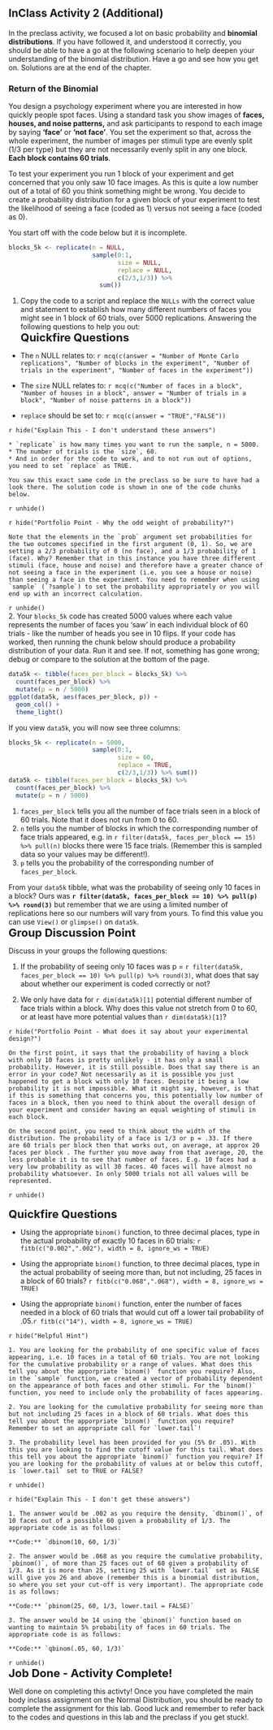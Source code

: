 ## InClass Activity 2 (Additional)

In the preclass activity, we focused a lot on basic probability and **binomial distributions**. If you have followed it, and understood it correctly, you should be able to have a go at the following scenario to help deepen your understanding of the binomial distribution. Have a go and see how you get on. Solutions are at the end of the chapter. 

### Return of the Binomial

You design a psychology experiment where you are interested in how quickly people spot faces. Using a standard task you show images of **faces, houses, and noise patterns,** and ask participants to respond to each image by saying **'face'** or **'not face'**. You set the experiment so that, across the whole experiment, the number of images per stimuli type are evenly split (1/3 per type) but they are not necessarily evenly split in any one block. **Each block contains 60 trials**.  

To test your experiment you run 1 block of your experiment and get concerned that you only saw 10 face images. As this is quite a low number out of a total of 60 you think something might be wrong. You decide to create a probability distribution for a given block of your experiment to test the likelihood of seeing a face (coded as 1) versus not seeing a face (coded as 0).

You start off with the code below but it is incomplete. 

```r
blocks_5k <- replicate(n = NULL, 
                       sample(0:1, 
                              size = NULL, 
                              replace = NULL, 
                              c(2/3,1/3)) %>% 
                         sum())
```

1. Copy the code to a script and replace the `NULLs` with the correct value and statement to establish how many different numbers of faces you might see in 1 block of 60 trials, over 5000 replications. Answering the following questions to help you out:
<br>
<span style="font-size: 22px; font-weight: bold; color: var(--green);">Quickfire Questions</span>

* The `n` NULL relates to: `r mcq(c(answer = "Number of Monte Carlo replications", "Number of blocks in the experiment", "Number of trials in the experiment", "Number of faces in the experiment"))`

* The `size` NULL relates to: `r mcq(c("Number of faces in a block", "Number of houses in a block", answer = "Number of trials in a block", "Number of noise patterns in a block"))`

* `replace` should be set to: `r mcq(c(answer = "TRUE","FALSE"))`

`r hide("Explain This - I don't understand these answers")`
```block
* `replicate` is how many times you want to run the sample, n = 5000. 
* The number of trials is the `size`, 60. 
* And in order for the code to work, and to not run out of options, you need to set `replace` as TRUE.

You saw this exact same code in the preclass so be sure to have had a look there. The solution code is shown in one of the code chunks below.
```
`r unhide()`

`r hide("Portfolio Point - Why the odd weight of probability?")`
```block
Note that the elements in the `prob` argument set probabilities for the two outcomes specified in the first argument (0, 1). So, we are setting a 2/3 probability of 0 (no face), and a 1/3 probability of 1 (face). Why? Remember that in this instance you have three different stimuli (face, house and noise) and therefore have a greater chance of not seeing a face in the experiment (i.e. you see a house or noise) than seeing a face in the experiment. You need to remember when using `sample` (`?sample`) to set the probability appropriately or you will end up with an incorrect calculation.
```
`r unhide()`
<br>
2. Your `blocks_5k` code has created 5000 values where each value represents the number of faces you 'saw' in each individual block of 60 trials - like the number of heads you see in 10 flips. If your code has worked, then running the chunk below should produce a probability distribution of your data. Run it and see. If not, something has gone wrong; debug or compare to the solution at the bottom of the page.  

```r
data5k <- tibble(faces_per_block = blocks_5k) %>% 
  count(faces_per_block) %>%
  mutate(p = n / 5000)
ggplot(data5k, aes(faces_per_block, p)) + 
  geom_col() + 
  theme_light()
```

If you view `data5k`, you will now see three columns: 
```r
blocks_5k <- replicate(n = 5000, 
                       sample(0:1,
                              size = 60, 
                              replace = TRUE, 
                              c(2/3,1/3)) %>% sum())
data5k <- tibble(faces_per_block = blocks_5k) %>% 
  count(faces_per_block) %>%
  mutate(p = n / 5000)
```

1. `faces_per_block` tells you all the number of face trials seen in a block of 60 trials. Note that it does not run from 0 to 60. 
2. `n` tells you the number of blocks in which the corresponding number of face trials appeared, e.g. in `r filter(data5k, faces_per_block == 15) %>% pull(n)` blocks there were 15 face trials. (Remember this is sampled data so your values may be different!). 
3. `p` tells you the probability of the corresponding number of `faces_per_block`.

From your `data5k` tibble, what was the probability of seeing only 10 faces in a block? Ours was **`r filter(data5k, faces_per_block == 10) %>% pull(p) %>% round(3)`** but remember that we are using a limited number of replications here so our numbers will vary from yours. To find this value you can use `View()` or `glimpse()` on `data5k`.
<br>
<span style="font-size: 22px; font-weight: bold; color: var(--pink);">Group Discussion Point</span>

Discuss in your groups the following questions:

1. If the probability of seeing only 10 faces was p = `r filter(data5k, faces_per_block == 10) %>% pull(p) %>% round(3)`, what does that say about whether our experiment is coded correctly or not?

2. We only have data for `r dim(data5k)[1]` potential different number of face trials within a block. Why does this value not stretch from 0 to 60, or at least have more potential values than `r dim(data5k)[1]`?

`r hide("Portfolio Point - What does it say about your experimental design?")`
```block
On the first point, it says that the probability of having a block with only 10 faces is pretty unlikely - it has only a small probability. However, it is still possible. Does that say there is an error in your code? Not necessarily as it is possible you just happened to get a block with only 10 faces. Despite it being a low probability it is not impossible. What it might say, however, is that if this is something that concerns you, this potentially low number of faces in a block, then you need to think about the overall design of your experiment and consider having an equal weighting of stimuli in each block.

On the second point, you need to think about the width of the distribution. The probability of a face is 1/3 or p = .33. If there are 60 trials per block then that works out, on average, at approx 20 faces per block . The further you move away from that average, 20, the less probable it is to see that number of faces. E.g. 10 faces had a very low probability as will 30 faces. 40 faces will have almost no probability whatsoever. In only 5000 trials not all values will be represented.
```
`r unhide()`  
<br> 
<span style="font-size: 22px; font-weight: bold; color: var(--green);">Quickfire Questions</span>

* Using the appropriate `binom()` function, to three decimal places, type in the actual probability of exactly 10 faces in 60 trials: `r fitb(c("0.002",".002"), width = 8, ignore_ws = TRUE)`

* Using the appropriate `binom()` function, to three decimal places, type in the actual probability of seeing more than, but not including, 25 faces in a block of 60 trials? `r fitb(c("0.068",".068"), width = 8, ignore_ws = TRUE)` 

* Using the appropriate `binom()` function, enter the number of faces needed in a block of 60 trials that would cut off a lower tail probability of .05.`r fitb(c("14"), width = 8, ignore_ws = TRUE)`

`r hide("Helpful Hint")`
```block
1. You are looking for the probability of one specific value of faces appearing, i.e. 10 faces in a total of 60 trials. You are not looking for the cumulative probability or a range of values. What does this tell you about the apporpriate `binom()` function you require? Also, in the `sample` function, we created a vector of probability dependent on the appearance of both faces and other stimuli. For the `binom()` function, you need to include only the probability of faces appearing. 

2. You are looking for the cumulative probability for seeing more than but not including 25 faces in a block of 60 trials. What does this tell you about the apporpriate `binom()` function you require? Remember to set an appropriate call for `lower.tail`!

3. The probability level has been provided for you (5% 0r .05). With this you are looking to find the cutoff value for this tail. What does this tell you about the appropriate `binom()` function you require? If you are looking for the probability of values at or below this cutoff, is `lower.tail` set to TRUE or FALSE?
```
`r unhide()` 

`r hide("Explain This - I don't get these answers")`
```block
1. The answer would be .002 as you require the density, `dbinom()`, of 10 faces out of a possible 60 given a probability of 1/3. The appropriate code is as follows:

**Code:** `dbinom(10, 60, 1/3)`

2. The answer would be .068 as you require the cumulative probability, `pbinom()`, of more than 25 faces out of 60 given a probability of 1/3. As it is more than 25, setting 25 with `lower.tail` set as FALSE will give you 26 and above (remember this is a binomial distribution, so where you set your cut-off is very important). The appropriate code is as follows:

**Code:** `pbinom(25, 60, 1/3, lower.tail = FALSE)`

3. The answer would be 14 using the `qbinom()` function based on wanting to maintain 5% probability of faces in 60 trials. The appropriate code is as follows:

**Code:** `qbinom(.05, 60, 1/3)`
```
`r unhide()`
<br>
<span style="font-size: 22px; font-weight: bold; color: var(--blue);">Job Done - Activity Complete!</span>

Well done on completing this activty! Once you have completed the main body inclass assignment on the Normal Distribution, you should be ready to complete the assignment for this lab. Good luck and remember to refer back to the codes and questions in this lab and the preclass if you get stuck!.
